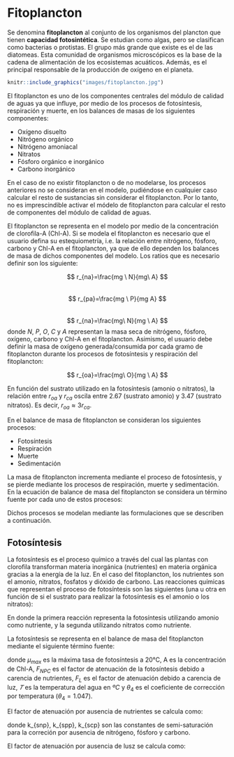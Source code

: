 # Fitoplancton

Se denomina **fitoplancton** al conjunto de los organismos del plancton que tienen **capacidad fotosintética**. Se estudian como algas, pero se clasifican como bacterias o protistas. El grupo más grande que existe es el de las diatomeas.
Esta comunidad de organismos microscópicos es la base de la cadena de alimentación de los ecosistemas acuáticos. Además, es el principal responsable de la producción de oxígeno en el planeta.

```r
knitr::include_graphics("images/fitoplancton.jpg")
```


El fitoplancton es uno de los componentes centrales del módulo de calidad de aguas ya que influye, por medio de los procesos de fotosíntesis, respiración y muerte, en los balances de masas de los siguientes componentes: 

+ Oxígeno disuelto
+ Nitrógeno orgánico
+ Nitrógeno amoniacal
+ Nitratos
+ Fósforo orgánico e inorgánico
+ Carbono inorgánico

En el caso de no existir fitoplancton o de no modelarse, los procesos anteriores no se consideran en el modelo, pudiéndose en cualquier caso calcular el resto de sustancias sin considerar el fitoplancton. Por lo tanto, no es imprescindible activar el módelo de fitoplancton para calcular el resto de componentes del módulo de calidad de aguas.

El fitoplancton se representa en el modelo por medio de la concentración de clorofila-A (Chl-A). Si se modela el fitoplancton es necesario que el usuario defina su estequiometría, i.e. la relación entre nitrógeno, fósforo, carbono y Chl-A en el fitoplancton, ya que de ello dependen los balances de masa de dichos componentes del modelo. Los ratios que es necesario definir son los siguiente:

$$ r_{na}=\frac{mg \ N}{mg\ A} $$    
$$ r_{pa}=\frac{mg \ P}{mg A} $$     
$$ r_{na}=\frac{mg\ N}{mg \ A} $$
donde $N$, $P$, $O$, $C$ y $A$ representan la masa seca de nitrógeno, fósforo, oxígeno, carbono y Chl-A en el fitoplancton.
Asimismo, el usuario debe definir la masa de oxígeno generada/consumida por cada gramo de fitoplancton durante los procesos de fotosíntesis y respiración del fitoplancton:

$$ r_{oa}=\frac{mg\ O}{mg \ A} $$



En función del sustrato utilizado en la fotosíntesis (amonio o nitratos), la relación entre $r_{oa}$ y $r_{ca}$ oscila entre 2.67 (sustrato amonio) y 3.47 (sustrato nitratos). Es decir, $r_{oa} \approx 3r_{ca}$.

En el balance de masa de fitoplancton se consideran los siguientes procesos:

+ Fotosíntesis
+ Respiración
+ Muerte
+ Sedimentación


La masa de fitoplancton incrementa mediante el proceso de fotosíntesis, y se pierde mediante los procesos de respiración, muerte y sedimentación. En la ecuación de balance de masa del fitoplancton se considera un término fuente por cada uno de estos procesos:


\begin{equation} 
S_A =S^{foto}_A - S^{resp}_A  -S^{muerte}_A - S^{sed}_A 

  (\#eq:Sa)
\end{equation} 

Dichos procesos se modelan mediante las formulaciones que se describen a continuación.

## Fotosíntesis

La fotosíntesis es el proceso químico a través del cual las plantas con clorofila transforman materia inorgánica (nutrientes) en materia orgánica gracias a la energía de la luz. En el caso del fitoplancton, los nutrientes son el amonio, nitratos, fosfatos y dióxido de carbono. Las reacciones químicas que representan el proceso de fotosíntesis son las siguientes (una u otra en función de si el sustrato para realizar la fotosíntesis es el amonio o los nitratos):

\begin{equation} 

106CO_2+16NH^+_4 + HPO^{2-}_4 + 106 H_{2}O \longrightarrow C_{106} H_{263} O_{110} N_{16} P + 106 O_2 + 14H^+
 (\#eq:estq1)
\end{equation} 

\begin{equation} 

106CO_2+16NO^-_4 + HPO^{2-}_4 + 122 H_{2}O + 18H^+ \longrightarrow C_{106} H_{263} O_{110} N_{16} P + 138 O_2
 (\#eq:estq2)
\end{equation} 


En donde la primera reacción representa la fotosíntesis utilizando amonio como nutriente, y la segunda utilizando nitratos como nutriente.

La fotosíntesis se representa en el balance de masa del fitoplancton mediante el siguiente término fuente:

\begin{equation} 

S^{foto}_A= \mu_{max} A F_{NPC} F_L \theta^{(T-20)}_4

 (\#eq:Safoto)
\end{equation} 



donde $\mu_{max}$ es la máxima tasa de fotosíntesis a 20°C, A es la concentración de Chl-A, $F_{NPC}$ es el factor de atenuación de la fotosíntesis debido a carencia de nutrientes, $F_L$ es el factor de atenuación debido a carencia de luz, $𝑇$ es la temperatura del agua en $ºC$ y $\theta_4$ es el coeficiente de corrección por temperatura $(\theta_4 = 1.047)$. 

El factor de atenuación por ausencia de nutrientes se calcula como:

\begin{equation} 

F_{NPC} = min(F_A, F_P, F_C)

 (\#eq:FNPC)
\end{equation} 


\begin{equation} 
F_N= \frac{N_{NH3}+N_{NO3}}{N_{NH3}+N_{NO3}+k_{snp}}
 (\#eq:FN)
\end{equation} 

\begin{equation} 
F_P= \frac{P_i}{P_i+k_{spp}}
 (\#eq:Fp)
\end{equation} 


\begin{equation} 
F_C= \frac{C_{tot}}{C_{tot}+k_{scp}}
 (\#eq:Fp)
\end{equation} 


donde k_{snp}, k_{spp}, k_{scp} son las constantes de semi-saturación para la correción por ausencia de nitrógeno, fósforo y carbono.

El factor de atenuación por ausencia de lusz se calcula como:

\begin{equation} 
F_L= \frac{1}{k_eh}Ln()
 (\#eq:FL)
\end{equation} 


